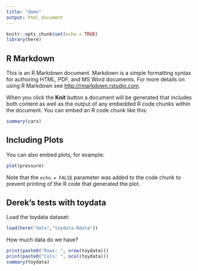 ```yaml
---
title: "demo"
output: html_document
---
```


```r
knitr::opts_chunk$set(echo = TRUE)
library(here)
```

## R Markdown

This is an R Markdown document. Markdown is a simple formatting syntax for authoring HTML, PDF, and MS Word documents. For more details on using R Markdown see <http://rmarkdown.rstudio.com>.

When you click the **Knit** button a document will be generated that includes both content as well as the output of any embedded R code chunks within the document. You can embed an R code chunk like this:

```r
summary(cars)
```

## Including Plots

You can also embed plots, for example:

```r
plot(pressure)
```

Note that the `echo = FALSE` parameter was added to the code chunk to prevent printing of the R code that generated the plot.

## Derek's tests with toydata

Load the toydata dataset:

```r
load(here("data","toydata.Rdata"))
```

How much data do we have?

```r
print(paste0("Rows: ", nrow(toydata)))
print(paste0("Cols: ", ncol(toydata)))
summary(toydata)
```
